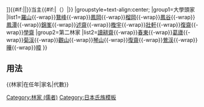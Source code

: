 {{Navbox
|name=林家
|title=[[林家 (儒者)|{{#if:{{{2|}}}|{{{2|}}}|林家}}]]{{#if:{{{3|}}}|{{{3|}}}|}}当主{{#if:{{{1|}}}|（{{{1|}}}）|}}
|groupstyle=text-align:center;
|group1=大學頭家
|list1=[[林羅山|羅山]]{{-wrap}}[[林鵞峰|鵞峰]]{{-wrap}}[[林鳳岡|鳳岡]]{{-wrap}}[[林榴岡|榴岡]]{{-wrap}}[[林鳳谷|鳳谷]]{{-wrap}}[[林鳳潭|鳳潭]]{{-wrap}}[[林錦峯|錦峯]]{{-wrap}}[[林述齋|述齋]]{{-wrap}}[[林檉宇|檉宇]]{{-wrap}}[[林壯軒|壯軒]]{{-wrap}}[[林復齋|復齋]]{{-wrap}}[[林學齋|學齋]]
|group2=第二林家
|list2=[[林讀耕齋|讀耕齋]]{{-wrap}}[[林春東|春東]]{{-wrap}}[[林葛廬|葛廬]]{{-wrap}}[[林菊渓|菊渓]]{{-wrap}}[[林觀山|觀山]]{{-wrap}}[[林琴山|琴山]]{{-wrap}}[[林復齋|復齋]]{{-wrap}}[[林鶯渓|鶯渓]]{{-wrap}}[[林曄|曄]]{{-wrap}}[[林暲|暲]]
}}<includeonly>
[[Category:林家 (儒者)]]
</includeonly><noinclude>

== 用法 ==
<nowiki>{{林家|在任年|家名|代數}}</nowiki>
[[Category:日本氏族模板]]
[[Category:林家 (儒者)| ]]
</noinclude>